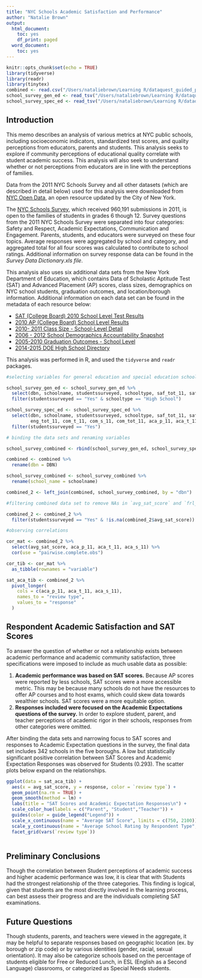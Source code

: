 ```yaml
---
title: "NYC Schools Academic Satisfaction and Performance"
author: "Natalie Brown"
output:
  html_document:
    toc: yes
    df_print: paged
  word_document:
    toc: yes
---
```


```r
knitr::opts_chunk$set(echo = TRUE)
library(tidyverse)
library(readr)
library(tinytex)
combined <- read.csv("/Users/nataliebrown/Learning R/dataquest_guided_project_3/combined.csv", header=TRUE, stringsAsFactors=FALSE)
school_survey_gen_ed <- read_tsv("/Users/nataliebrown/Learning R/dataquest_guided_project_3/2011 data files online/masterfile11_gened_final.txt")
school_survey_spec_ed <- read_tsv("/Users/nataliebrown/Learning R/dataquest_guided_project_3/2011 data files online/masterfile11_d75_final.txt")

```

## Introduction

This memo describes an analysis of various metrics at NYC public schools, including socioeconomic indicators, standardized test scores, and quality perceptions from educators, parents and students. This analysis seeks to explore if community perceptions of educational quality correlate with student academic success. This analysis will also seek to understand whether or not perceptions from educators are in line with the perceptions of families. 

Data from the 2011 NYC Schools Survey and all other datasets (which are described in detail below) used for this analysis were downloaded from [NYC Open Data](https://data.cityofnewyork.us), an open resource updated by the City of New York. 

The [NYC Schools Survey](https://data.cityofnewyork.us/Education/2011-NYC-School-Survey/mnz3-dyi8), which received 960,191 submissions in 2011, is open to the families of students in grades 6 though 12. Survey questions from the 2011 NYC Schools Survey were separated into four categories: Safety and Respect, Academic Expectations, Communication and Engagement. Parents, students, and educators were surveyed on these four topics. Average responses were aggregated by school and category, and aggregated total for all four scores  was calculated to contribute to school ratings. Additional information on survey response data can be found in the *Survey Data Dictionary.xls file*. 

This analysis also uses six additional data sets from the New York Department of Education, which contains Data of Scholastic Aptitude Test (SAT) and Advanced Placement (AP) scores, class sizes, demographics on NYC school students, graduation outcomes, and location/borough information. Additional information on each data set can be found in the metadata of each resource below:

* [SAT (College Board) 2010 School Level Test Results](https://data.cityofnewyork.us/Education/SAT-College-Board-2010-School-Level-Results/zt9s-n5aj)
* [2010 AP (College Board) School Level Results](https://data.cityofnewyork.us/Education/2010-AP-College-Board-School-Level-Results/itfs-ms3e)
* [2010- 2011 Class Size - School-Level Detail](https://data.cityofnewyork.us/Education/2010-2011-Class-Size-School-level-detail/urz7-pzb3)
* [2006 - 2012 School Demographics Accountability Snapshot](https://data.cityofnewyork.us/Education/2006-2012-School-Demographics-and-Accountability-S/ihfw-zy9j)
* [2005-2010 Graduation Outcomes - School Level](https://data.cityofnewyork.us/Education/2005-2010-Graduation-Outcomes-School-Level/vh2h-md7a)
* [2014-2015 DOE High School Directory](https://data.cityofnewyork.us/Education/2014-2015-DOE-High-School-Directory/n3p6-zve2)

This analysis was performed in R, and used the `tidyverse` and `readr` packages.
```r

#selecting variables for general education and special education school respondents 

school_survey_gen_ed <- school_survey_gen_ed %>%
  select(dbn, schoolname, studentssurveyed, schooltype, saf_tot_11, saf_p_11, saf_t_11, saf_s_11, com_p_11, eng_p_11, eng_t_11, eng_s_11, eng_tot_11, com_t_11, com_s_11, com_tot_11, aca_p_11, aca_t_11, aca_s_11, aca_tot_11) %>%
  filter(studentssurveyed == "Yes" & schooltype == "High School")

school_survey_spec_ed <- school_survey_spec_ed %>%
  select(dbn, schoolname, studentssurveyed, schooltype, saf_tot_11, saf_p_11, saf_t_11, saf_s_11, com_p_11, eng_p_11, eng_t_11, eng_s_11,
         eng_tot_11, com_t_11, com_s_11, com_tot_11, aca_p_11, aca_t_11, aca_s_11, aca_tot_11) %>%
  filter(studentssurveyed == "Yes")

# binding the data sets and renaming variables 

school_survey_combined <- rbind(school_survey_gen_ed, school_survey_spec_ed)

combined <- combined %>%
  rename(dbn = DBN)

school_survey_combined <- school_survey_combined %>%
  rename(school_name = schoolname)

combined_2 <- left_join(combined, school_survey_combined, by = "dbn")

#filtering combined data set to remove NAs in `avg_sat_score` and `frl_percent

combined_2 <- combined_2 %>%
  filter(studentssurveyed == "Yes" & !is.na(combined_2$avg_sat_score))

#observing correlations

cor_mat <- combined_2 %>%
  select(avg_sat_score, aca_p_11, aca_t_11, aca_s_11) %>%
  cor(use = "pairwise.complete.obs")

cor_tib <- cor_mat %>%
  as_tibble(rownames = "variable")

sat_aca_tib <- combined_2 %>%
  pivot_longer(
    cols = c(aca_p_11, aca_t_11, aca_s_11),
    names_to = "review type",
    values_to = "response"
  )


```

## Respondent Academic Satisfaction and SAT Scores

To answer the question of whether or not a relationship exists between academic performance and academic community satisfaction, three specifications were imposed to include as much usable data as possible:

1. **Academic performance was based on SAT scores.** Because AP scores were reported by less schools, SAT scores were a more accessible metric. This may be because many schools do not have the resources to offer AP courses and to host exams, which could skew data towards wealthier schools. SAT scores were a more equitable option.
1. **Responses included were focused on the Academic Expectations questions of the survey.** In order to explore student, parent, and teacher perceptions of academic rigor in their schools, responses from other categories were omitted. 

After binding the data sets and narrowing focus to SAT scores and responses to Academic Expectation questions in the survey, the final data set includes 342 schools in the five boroughs. A low but statistically significant positive correlation between SAT Scores and Academic Expectation Responses was observed for Students (0.293). The scatter plots below expand on the relationships. 


```r
ggplot(data = sat_aca_tib) + 
  aes(x = avg_sat_score, y = response, color = `review type`) + 
  geom_point(na.rm = TRUE) + 
  geom_smooth(method = lm) +
  labs(title = "SAT Scores and Academic Expectation Responses\n") + 
  scale_color_hue(labels = c("Parent", "Student","Teacher")) + 
  guides(color = guide_legend("Legend")) + 
  scale_x_continuous(name = "Average SAT Score", limits = c(750, 2100)) + 
  scale_y_continuous(name = "Average School Rating by Respondent Type", limits = c(5, 10)) +
  facet_grid(vars(`review type`))
        
```

## Preliminary Conclusions

Though the correlation between Student perceptions of academic success and higher academic performance was low, it is clear that with Students had the strongest relationship of the three categories. This finding is logical, given that students are the most directly involved in the learning process, can best assess their progress and are the individuals completing SAT examinations. 

## Future Questions

Though students, parents, and teachers were viewed in the aggregate, it may be helpful to separate responses based on geographic location (ex. by borough or zip code) or by various identities (gender, racial, sexual orientation). It may also be categorize schools based on the percentage of students eligible for Free or Reduced Lunch, in ESL (English as a Second Language) classrooms, or categorized as Special Needs students. 

